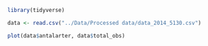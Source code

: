 
```r
library(tidyverse)
```


```r
data <- read.csv("../Data/Processed data/data_2014_5130.csv")
```

```r
plot(data$antalarter, data$total_obs)
```


